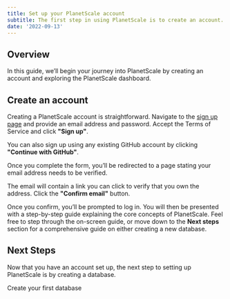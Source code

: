 ```yaml
---
title: Set up your PlanetScale account
subtitle: The first step in using PlanetScale is to create an account.
date: '2022-09-13'
---
```



## Overview

In this guide, we’ll begin your journey into PlanetScale by creating an account and exploring the PlanetScale dashboard.

## Create an account

Creating a PlanetScale account is straightforward. Navigate to the [sign up page](https://auth.planetscale.com/sign-up) and provide an email address and password. Accept the Terms of Service and click **"Sign up"**.

<ImageBlock alt="The completed sign up screen on PlanetScale" src={signup} />

You can also sign up using any existing GitHub account by clicking **"Continue with GitHub"**.

Once you complete the form, you’ll be redirected to a page stating your email address needs to be verified.

<ImageBlock alt="The email verification notice." src={notice} />

The email will contain a link you can click to verify that you own the address. Click the **"Confirm email"** button.

<ImageBlock alt="An example of the confirmation email sent by PlanetScale." src={email} />

Once you confirm, you’ll be prompted to log in. You will then be presented with a step-by-step guide explaining the core concepts of PlanetScale. Feel free to step through the on-screen guide, or move down to the **Next steps** section for a comprehensive guide on either creating a new database.

<ImageBlock alt="The 'Welcome to PlanetScale' landing page." src={welcome} />

## Next Steps

Now that you have an account set up, the next step to setting up PlanetScale is by creating a database.

<ButtonLink href="/onboarding/create-a-database" className="mb-0">
  <span>Create your first database <Icon name="chevron-right" size="large" className="inline-block" /></span>
</ButtonLink>

<GetHelp />

